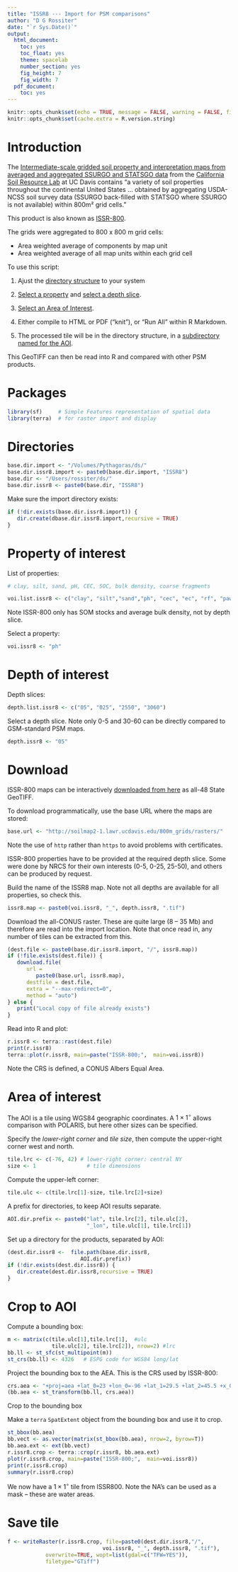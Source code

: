 ```yaml
---
title: "ISSR8 --- Import for PSM comparisons"
author: "D G Rossiter"
date: "`r Sys.Date()`"
output:
  html_document:
    toc: yes
    toc_float: yes
    theme: spacelab
    number_section: yes
    fig_height: 7
    fig_width: 7
  pdf_document:
    toc: yes
---
```


```r
knitr::opts_chunk$set(echo = TRUE, message = FALSE, warning = FALSE, fig.align = 'center')
knitr::opts_chunk$set(cache.extra = R.version.string)
```

# Introduction

The [Intermediate-scale gridded soil property and interpretation maps from averaged and aggregated SSURGO and STATSGO data](https://casoilresource.lawr.ucdavis.edu/soil-properties/) from the [California Soil Resource Lab](https://casoilresource.lawr.ucdavis.edu) at UC Davis contains "a variety of soil properties throughout the continental United States ... obtained by aggregating USDA-NCSS soil survey data (SSURGO back-filled with STATSGO where SSURGO is not available) within 800m² grid cells." 

This product is also known as [ISSR-800](https://github.com/ncss-tech/ISSR-800).

The grids were aggregated to 800 x 800 m grid cells:

* Area weighted average of components by map unit
* Area weighted average of all map units within each grid cell

To use this script:

1. Ajust the [directory structure](#dirs) to your system

2. [Select a property](#prop) and [select a depth slice](#depth).

3. [Select an Area of Interest](#aoi).

4. Either compile to HTML or PDF ("knit"), or "Run All" within R Markdown.

5. The processed tile will be in the directory structure, in a [subdirectory named for the AOI](#import).

This GeoTIFF can then be read into R and compared with other PSM products.


# Packages

```r
library(sf)     # Simple Features representation of spatial data
library(terra)  # for raster import and display
```

# Directories {#dirs}

```r
base.dir.import <- "/Volumes/Pythagoras/ds/"
base.dir.issr8.import <- paste0(base.dir.import, "ISSR8")
base.dir <- "/Users/rossiter/ds/"
base.dir.issr8 <- paste0(base.dir, "ISSR8")
```

Make sure the import directory exists:

```r
if (!dir.exists(base.dir.issr8.import)) {
   dir.create(dbase.dir.issr8.import,recursive = TRUE)
}
```

# Property of interest {#prop}

List of properties:

```r
# clay, silt, sand, pH, CEC, SOC, bulk density, coarse fragments

voi.list.issr8 <- c("clay", "silt","sand","ph", "cec", "ec", "rf", "paws", "sar")
```

Note ISSR-800 only has SOM stocks and average bulk density, not by depth slice.

Select a property:

```r
voi.issr8 <- "ph"
```

# Depth of interest {#depth}

Depth slices:

```r
depth.list.issr8 <- c("05", "025", "2550", "3060")
```

Select a depth slice. Note only 0-5 and 30-60 can be directly compared to GSM-standard PSM maps.

```r
depth.issr8 <- "05"
```

# Download

ISSR-800 maps can be interactively
[downloaded from here](https://casoilresource.lawr.ucdavis.edu/soil-properties/download.php)
as all-48 State GeoTIFF.

To download programmatically, use the base URL where the maps are stored:

```r
base.url <- "http://soilmap2-1.lawr.ucdavis.edu/800m_grids/rasters/"
```

Note the use of `http` rather than `https` to avoid problems with certificates.

ISSR-800 properties have to be provided at the required depth slice. Some were done by NRCS for their own interests (0-5, 0-25, 25-50), and others can be produced by request.

Build the name of the ISSR8 map. Note not all depths are available for all properties, so check this.

```r
issr8.map <- paste0(voi.issr8, "_", depth.issr8, ".tif")
```

Download the all-CONUS raster. These are quite large (8 -- 35 Mb) and therefore are read into the import location. Note that once read in, any number of tiles can be extracted from this.


```r
(dest.file <- paste0(base.dir.issr8.import, "/", issr8.map))
if (!file.exists(dest.file)) {
   download.file(
      url = 
         paste0(base.url, issr8.map), 
      destfile = dest.file,
      extra = "--max-redirect=0",
      method = "auto")
} else {
   print("Local copy of file already exists")
}
```


Read into R and plot:

```r
r.issr8 <- terra::rast(dest.file)
print(r.issr8)
terra::plot(r.issr8, main=paste("ISSR-800;",  main=voi.issr8))
```

Note the CRS is defined, a CONUS Albers Equal Area.

# Area of interest {#aoi}

The AOI is a tile using WGS84 geographic coordinates. A $1 \times 1^\circ$ allows comparison with POLARIS, but here other sizes can be specified.

Specify the _lower-right corner_ and _tile size_, then compute the upper-right corner west and north.

```r
tile.lrc <- c(-76, 42) # lower-right corner: central NY
size <- 1                # tile dimensions
```

Compute the upper-left corner:

```r
tile.ulc <- c(tile.lrc[1]-size, tile.lrc[2]+size) 
```

A prefix for directories, to keep AOI results separate.

```r
AOI.dir.prefix <- paste0("lat", tile.lrc[2], tile.ulc[2],
                         "_lon", tile.ulc[1], tile.lrc[1])
```

Set up a directory for the products, separated by AOI:

```r
(dest.dir.issr8 <-  file.path(base.dir.issr8,
                       AOI.dir.prefix))
if (!dir.exists(dest.dir.issr8)) {
   dir.create(dest.dir.issr8,recursive = TRUE)
}
```

# Crop to AOI

Compute a bounding box:

```r
m <- matrix(c(tile.ulc[1],tile.lrc[1],  #ulc
              tile.ulc[2], tile.lrc[2]), nrow=2) #lrc
bb.ll <- st_sfc(st_multipoint(m))
st_crs(bb.ll) <- 4326   # ESPG code for WGS84 long/lat
```

Project the bounding box to the AEA. This is the CRS used by ISSR-800:

```r
crs.aea <- "+proj=aea +lat_0=23 +lon_0=-96 +lat_1=29.5 +lat_2=45.5 +x_0=0 +y_0=0 +ellps=GRS80 +towgs84=0,0,0,0,0,0,0 +units=m +no_defs"
(bb.aea <- st_transform(bb.ll, crs.aea))
```

Crop to the bounding box

Make a `terra` `SpatExtent` object from the bounding box and use it to crop.

```r
st_bbox(bb.aea)
bb.vect <- as.vector(matrix(st_bbox(bb.aea), nrow=2, byrow=T))
bb.aea.ext <- ext(bb.vect)
r.issr8.crop <- terra::crop(r.issr8, bb.aea.ext)
plot(r.issr8.crop, main=paste("ISSR-800;",  main=voi.issr8))
print(r.issr8.crop)
summary(r.issr8.crop)
```

We now have a $1 \times 1^\circ$ tile from ISSR800. Note the NA's can be used as a mask -- these are water areas.

# Save tile {#import}

```r
f <- writeRaster(r.issr8.crop, file=paste0(dest.dir.issr8,"/",
                              voi.issr8, "_", depth.issr8, ".tif"),
            overwrite=TRUE, wopt=list(gdal=c("TFW=YES")),
            filetype="GTiff")
```





